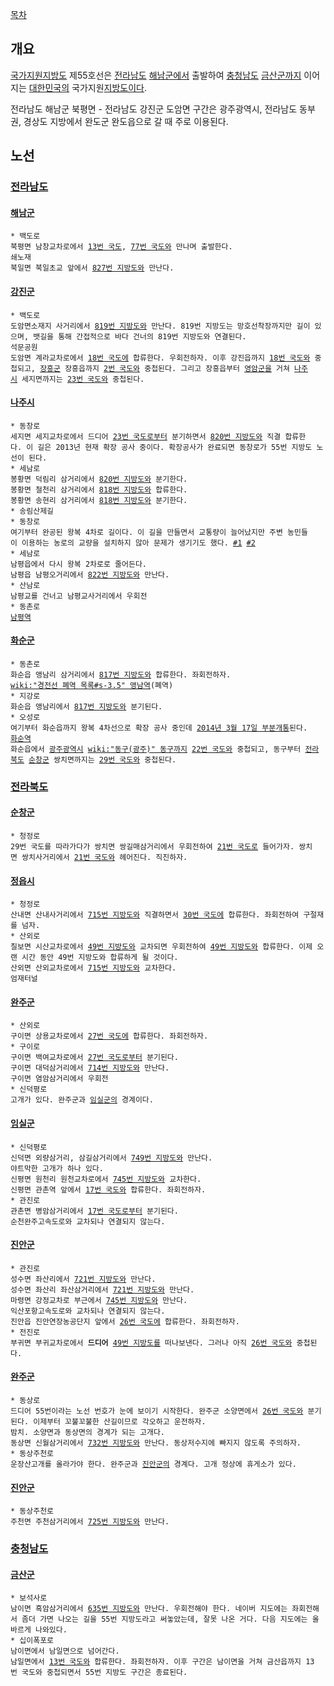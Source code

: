 [[목차]]
== 개요 ==
[[국가지원지방도]] 제55호선은 [[전라남도]] [[해남군]]에서 출발하여 [[충청남도]] [[금산군]]까지 이어지는 [[대한민국]]의 국가지원[[지방도]]이다.

전라남도 해남군 북평면 - 전라남도 강진군 도암면 구간은 광주광역시, 전라남도 동부권, 경상도 지방에서 완도군 완도읍으로 갈 때 주로 이용된다.

== 노선 ==
=== [[전라남도]] ===
==== [[해남군]] ====
 * 백도로
 북평면 남창교차로에서 [[13번 국도]], [[77번 국도]]와 만나며 출발한다.
 쇄노재
 북일면 북일초교 앞에서 [[827번 지방도]]와 만난다.
==== [[강진군]] ====
 * 백도로
 도암면소재지 사거리에서 [[819번 지방도]]와 만난다. 819번 지방도는 망호선착장까지만 길이 있으며, 뱃길을 통해 간접적으로 바다 건너의 819번 지방도와 연결된다.
 석문공원
 도암면 계라교차로에서 [[18번 국도]]에 합류한다. 우회전하자. 이후 강진읍까지 [[18번 국도]]와 중첩되고, [[장흥]]군 장흥읍까지 [[2번 국도]]와 중첩된다. 그리고 장흥읍부터 [[영암]]군을 거쳐 [[나주]]시 세지면까지는 [[23번 국도]]와 중첩된다.
==== [[나주시]] ====
 * 동창로
 세지면 세지교차로에서 드디어 [[23번 국도]]로부터 분기하면서 [[820번 지방도]]와 직결 합류한다. 이 길은 2013년 현재 확장 공사 중이다. 확장공사가 완료되면 동창로가 55번 지방도 노선이 된다.
 * 세남로
 봉황면 덕림리 삼거리에서 [[820번 지방도]]와 분기한다.
 봉황면 철천리 삼거리에서 [[818번 지방도]]와 합류한다.
 봉황면 송현리 삼거리에서 [[818번 지방도]]와 분기한다.
 * 송림산제길
 * 동창로
 여기부터 완공된 왕복 4차로 길이다. 이 길을 만들면서 교통량이 늘어났지만 주변 농민들이 이용하는 농로의 교량을 설치하지 않아 문제가 생기기도 했다. [http://news.naver.com/main/read.nhn?mode=LSD&mid=sec&sid1=102&oid=003&aid=0005294091 #1] [http://news.naver.com/main/read.nhn?mode=LSD&mid=sec&sid1=102&oid=003&aid=0005294055 #2]
 * 세남로
 남평읍에서 다시 왕복 2차로로 줄어든다.
 남평읍 남평오거리에서 [[822번 지방도]]와 만난다.
 * 산남로
 남평교를 건너고 남평교사거리에서 우회전
 * 동촌로
 [[남평역]]
==== [[화순군]] ==== 
 * 동촌로
 화순읍 앵남리 삼거리에서 [[817번 지방도]]와 합류한다. 좌회전하자. 
 [[wiki:"경전선 폐역 목록#s-3.5" 앵남역]](폐역)
 * 지강로
 화순읍 앵남리에서 [[817번 지방도]]와 분기된다.
 * 오성로
 여기부터 화순읍까지 왕복 4차선으로 확장 공사 중인데 [http://news1.kr/articles/1583136 2014년 3월 17일 부분개통]된다.
 [[화순역]]
 화순읍에서 [[광주광역시]] [[wiki:"동구(광주)" 동구]]까지 [[22번 국도]]와 중첩되고, 동구부터 [[전라북도]] [[순창]]군 쌍치면까지는 [[29번 국도]]와 중첩된다.
=== [[전라북도]] ===
==== [[순창군]] ====
 * 청정로
 29번 국도를 따라가다가 쌍치면 쌍길매삼거리에서 우회전하여 [[21번 국도]]로 들어가자. 쌍치면 쌍치사거리에서 [[21번 국도]]와 헤어진다. 직진하자.
==== [[정읍시]] ====
 * 청정로
 산내면 산내사거리에서 [[715번 지방도]]와 직결하면서 [[30번 국도]]에 합류한다. 좌회전하여 구절재를 넘자.
 * 산외로
 칠보면 시산교차로에서 [[49번 지방도]]와 교차되면 우회전하여 [[49번 지방도]]와 합류한다. 이제 오랜 시간 동안 49번 지방도와 합류하게 될 것이다.
 산외면 산외교차로에서 [[715번 지방도]]와 교차한다.
 엄재터널
==== [[완주군]] ====
 * 산외로
 구이면 상용교차로에서 [[27번 국도]]에 합류한다. 좌회전하자.
 * 구이로
 구이면 백여교차로에서 [[27번 국도]]로부터 분기된다.
 구이면 대덕삼거리에서 [[714번 지방도]]와 만난다.
 구이면 염암삼거리에서 우회전
 * 신덕평로
 고개가 있다. 완주군과 [[임실]]군의 경계이다.
==== [[임실군]] ====
 * 신덕평로
 신덕면 외량삼거리, 삼길삼거리에서 [[749번 지방도]]와 만난다.
 야트막한 고개가 하나 있다.
 신평면 원천리 원천교차로에서 [[745번 지방도]]와 교차한다.
 신평면 관촌역 앞에서 [[17번 국도]]와 합류한다. 좌회전하자.
 * 관진로
 관촌면 병암삼거리에서 [[17번 국도]]로부터 분기된다.  
 순천완주고속도로와 교차되나 연결되지 않는다.
==== [[진안군]] ====
 * 관진로
 성수면 좌산리에서 [[721번 지방도]]와 만난다.
 성수면 좌산리 좌산삼거리에서 [[721번 지방도]]와 만난다.
 마령면 강정교차로 부근에서 [[745번 지방도]]와 만난다.
 익산포항고속도로와 교차되나 연결되지 않는다.
 진안읍 진안연장농공단지 앞에서 [[26번 국도]]에 합류한다. 좌회전하자.
 * 전진로
 부귀면 부귀교차로에서 '''드디어''' [[49번 지방도]]를 떠나보낸다. 그러나 아직 [[26번 국도]]와 중첩된다.
==== [[완주군]] ====
 * 동상로
 드디어 55번이라는 노선 번호가 눈에 보이기 시작한다. 완주군 소양면에서 [[26번 국도]]와 분기된다. 이제부터 꼬불꼬불한 산길이므로 각오하고 운전하자.
 밤치. 소양면과 동상면의 경계가 되는 고개다.
 동상면 신월삼거리에서 [[732번 지방도]]와 만난다. 동상저수지에 빠지지 않도록 주의하자.
 * 동상주천로
 운장산고개를 올라가야 한다. 완주군과 [[진안]]군의 경계다. 고개 정상에 휴게소가 있다. 
==== [[진안군]] ====
 * 동상주천로
 주천면 주천삼거리에서 [[725번 지방도]]와 만난다.

=== [[충청남도]] ===
==== [[금산군]] ====
 * 보석사로
 남이면 흑암삼거리에서 [[635번 지방도]]와 만난다. 우회전해야 한다. 네이버 지도에는 좌회전해서 좀더 가면 나오는 길을 55번 지방도라고 써놓았는데, 잘못 나온 거다. 다음 지도에는 올바르게 나와있다.
 * 십이폭포로
 남이면에서 남일면으로 넘어간다.
 남일면에서 [[13번 국도]]와 합류한다. 좌회전하자. 이후 구간은 남이면을 거쳐 금산읍까지 13번 국도와 중첩되면서 55번 지방도 구간은 종료된다.
